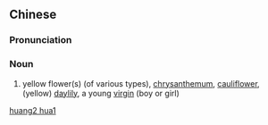 {{also|黄花}}
==Chinese==
{{zh-forms|s=黄花}}

===Pronunciation===
{{zh-pron
|m=huánghuā
|c=wong4 faa1
|cat=n
}}

===Noun===
{{zh-noun}}

# yellow flower(s) (of various types), [[chrysanthemum]], [[cauliflower]], (yellow) [[daylily]], a young [[virgin]] (boy or girl)

[[Category:zh:Flowers|huang2 hua1]]